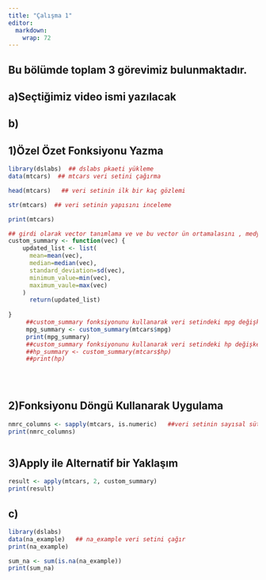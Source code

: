 ```yaml
---
title: "Çalışma 1"
editor: 
  markdown: 
    wrap: 72
---
```


## Bu bölümde toplam 3 görevimiz bulunmaktadır.

## a)Seçtiğimiz video ismi yazılacak

## b)

## 1)Özel Özet Fonksiyonu Yazma

```r
library(dslabs)  ## dslabs pkaeti yükleme
data(mtcars)  ## mtcars veri setini çağırma


```

```r
head(mtcars)   ## veri setinin ilk bir kaç gözlemi

```

```r
str(mtcars)  ## veri setinin yapısını inceleme

```

```r
print(mtcars)

```

```r
## girdi olarak vector tanımlama ve ve bu vector ün ortamalasını , medyanını , standart sapmasını ,minimumunu ve maksimumunu içeren liste döndürme
custom_summary <- function(vec) {   
    updated_list <- list(
      mean=mean(vec),
      median=median(vec),
      standard_deviation=sd(vec),
      minimum_value=min(vec),
      maximum_vaule=max(vec)
    )
      return(updated_list)
  
}
     ##custom_summary fonksiyonunu kullanarak veri setindeki mpg değişkeninin özet istatistiğini hesaplama
     mpg_summary <- custom_summary(mtcars$mpg)
     print(mpg_summary)
     ##custom_summary fonksiyonunu kullanarak veri setindeki hp değişkeninin özet istatistiğini hesaplasaydk aşağıdaki gibi olurdu
     ##hp_summary <- custom_summary(mtcars$hp)
     ##print(hp)
     
     
     

```

## 2)Fonksiyonu Döngü Kullanarak Uygulama

```r
nmrc_columns <- sapply(mtcars, is.numeric)   ##veri setinin sayısal sütunlarını belirleme
print(nmrc_columns)
```

```r

```

## 3)Apply ile Alternatif bir Yaklaşım

```r
result <- apply(mtcars, 2, custom_summary)
print(result)
```

## c)

```r

library(dslabs)
data(na_example)   ## na_example veri setini çağır
print(na_example)


```

```r
sum_na <- sum(is.na(na_example))
print(sum_na)

```
